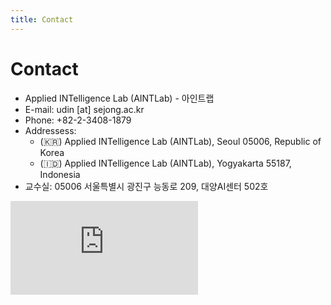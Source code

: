 ```yaml
---
title: Contact
---
```


# Contact
- Applied INTelligence Lab (AINTLab) - 아인트랩
- E-mail: <highlight color="#1877F2">udin [at] sejong.ac.kr</highlight>
- Phone: +82-2-3408-1879
- Addressess:
	- (🇰🇷) Applied INTelligence Lab (AINTLab), Seoul 05006, Republic of Korea
	- (🇮🇩) Applied INTelligence Lab (AINTLab), Yogyakarta 55187, Indonesia
- 교수실: 05006 서울특별시 광진구 능동로 209, 대양AI센터 502호
	
<div class="map-responsive">
<iframe src="https://www.google.com/maps/embed?pb=!1m18!1m12!1m3!1d3163.1382684578657!2d127.07144581532079!3d37.55180603272926!2m3!1f0!2f0!3f0!3m2!1i1024!2i768!4f13.1!3m3!1m2!1s0x357ca4d0720eecc1%3A0x1a7ad975c6b5e4eb!2sSejong%20University!5e0!3m2!1sen!2skr!4v1664505677205!5m2!1sen!2skr" frameborder="0" allowfullscreen="" loading="lazy" referrerpolicy="no-referrer-when-downgrade"></iframe>
</div>
